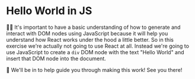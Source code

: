 # Hello World in JS

👨‍💼 It's important to have a basic understanding of how to generate and interact
with DOM nodes using JavaScript because it will help you understand how React
works under the hood a little better. So in this exercise we're actually not
going to use React at all. Instead we're going to use JavaScript to create a
`div` DOM node with the text "Hello World" and insert that DOM node into the
document.

🐨 We'll be in <InlineFile file="index.html" /> to help guide you through making
this work! See you there!
